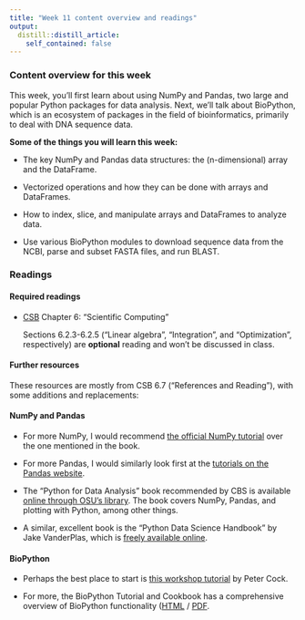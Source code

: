 ```yaml
---
title: "Week 11 content overview and readings"
output:
  distill::distill_article:
    self_contained: false
---
```


### Content overview for this week

This week, you'll first learn about using NumPy and Pandas,
two large and popular Python packages for data analysis.
Next, we'll talk about BioPython, which is an ecosystem of packages in the
field of bioinformatics, primarily to deal with DNA sequence data.

**Some of the things you will learn this week:**

- The key NumPy and Pandas data structures: the (n-dimensional) array and the DataFrame.

- Vectorized operations and how they can be done with arrays and DataFrames.

- How to index, slice, and manipulate arrays and DataFrames to analyze data.

- Use various BioPython modules to download sequence data from the NCBI,
  parse and subset FASTA files, and run BLAST.   

### Readings

#### Required readings

- [CSB](https://library.ohio-state.edu/record=b8624007~S7)
  Chapter 6: "Scientific Computing"

  Sections 6.2.3-6.2.5 ("Linear algebra", "Integration", and "Optimization", respectively)
  are **optional** reading and won't be discussed in class.
  
#### Further resources

These resources are mostly from CSB 6.7 ("References and Reading"),
with some additions and replacements:

#### NumPy and Pandas

- For more NumPy, I would recommend
  [the official NumPy tutorial](https://numpy.org/doc/stable/user/absolute_beginners.html)
  over the one mentioned in the book.
  
- For more Pandas, I would similarly look first at the
  [tutorials on the Pandas website](https://pandas.pydata.org/docs/getting_started/intro_tutorials/).

- The "Python for Data Analysis" book recommended by CBS is available
  [online through OSU's library](https://library.ohio-state.edu/record=b9170181~S7).
  The book covers NumPy, Pandas, and plotting with Python, among other things.

- A similar, excellent book is the "Python Data Science Handbook" by Jake VanderPlas,
  which is [freely available online](https://jakevdp.github.io/PythonDataScienceHandbook/).
  
#### BioPython

- Perhaps the best place to start is
  [this workshop tutorial](https://github.com/peterjc/biopython_workshop/) by Peter Cock.

- For more, the BioPython Tutorial and Cookbook has a comprehensive overview of
  BioPython functionality
  ([HTML](http://biopython.org/DIST/docs/tutorial/Tutorial.html) / 
  [PDF](http://biopython.org/DIST/docs/tutorial/Tutorial.pdf).

